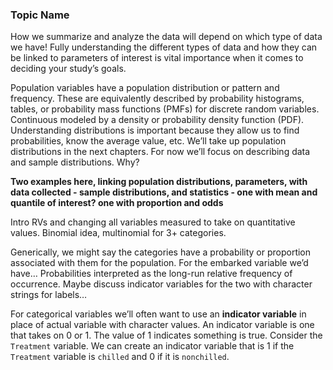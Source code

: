 ### Topic Name


How we summarize and analyze the data will depend on which type of data we have!  Fully understanding the different types of data and how they can be linked to parameters of interest is vital importance when it comes to deciding your study's goals.  


Population variables have a population distribution or pattern and frequency.  These are equivalently described by probability histograms, tables, or probability mass functions (PMFs) for discrete random variables.  Continuous modeled by a density or probability density function (PDF).  Understanding distributions is important because they allow us to find probabilities, know the average value, etc.   We'll take up population distributions in the next chapters.  For now we'll focus on describing data and sample distributions.  Why?

**Two examples here, linking population distributions, parameters, with data collected - sample distributions, and statistics  - one with mean and quantile of interest? one with proportion and odds**


Intro RVs and changing all variables measured to take on quantitative values.  Binomial idea, multinomial for 3+ categories.


Generically, we might say the categories have a probability or proportion associated with them for the population.  For the embarked variable we'd have...
Probabilities interpreted as the long-run relative frequency of occurrence.  Maybe discuss indicator variables for the two with character strings for labels...

For categorical variables we'll often want to use an **indicator variable** in place of actual variable with character values.  An indicator variable is one that takes on 0 or 1.  The value of 1 indicates something is true.  Consider the `Treatment` variable.   We can create an indicator variable that is 1 if the `Treatment` variable is `chilled` and 0 if it is `nonchilled`.  